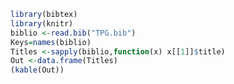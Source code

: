 <!--Little function to prepare an up-to-date html version of keywords and lists from our bibliogrpahy.  Will generate html that can be opened in browser with rendHtml function of TPG.  Note that path to bib file may need to be adjusted to suit circumstances. -->

```r
library(bibtex)
library(knitr)
biblio <-read.bib("TPG.bib")
Keys=names(biblio)
Titles <-sapply(biblio,function(x) x[[1]]$title)
Out <-data.frame(Titles)
(kable(Out))
```
